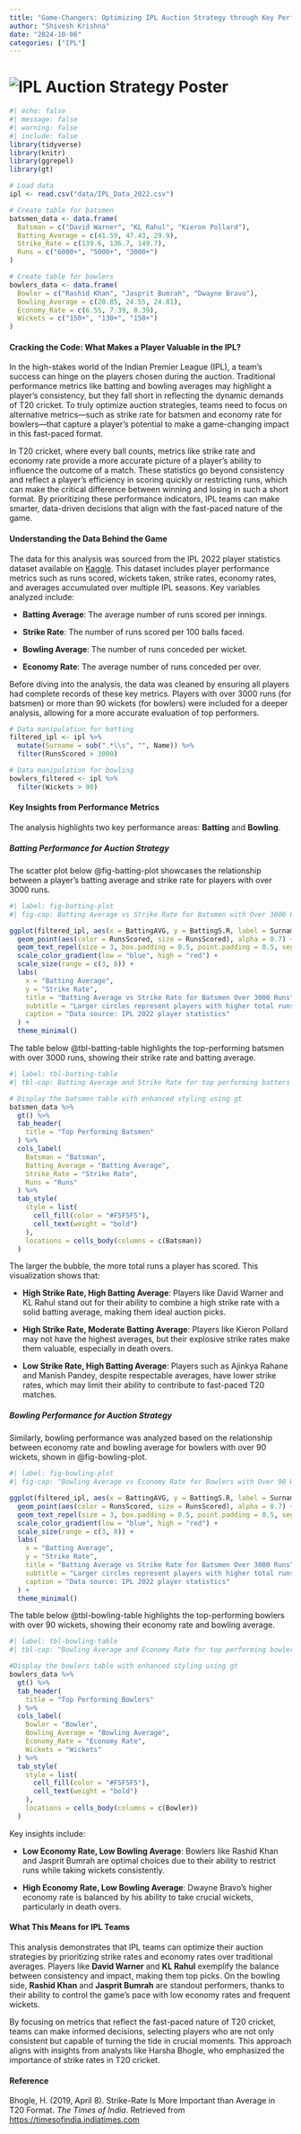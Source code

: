 ```yaml
---
title: "Game-Changers: Optimizing IPL Auction Strategy through Key Performance Metrics"
author: "Shivesh Krishna"
date: "2024-10-06"
categories: ["IPL"]
---
```


# ![IPL Auction Strategy Poster](ipl.jpg)

```r
#| echo: false
#| message: false
#| warning: false
#| include: false
library(tidyverse)
library(knitr)
library(ggrepel)
library(gt)

# Load data
ipl <- read.csv("data/IPL_Data_2022.csv")

# Create table for batsmen
batsmen_data <- data.frame(
  Batsman = c("David Warner", "KL Rahul", "Kieron Pollard"),
  Batting_Average = c(41.59, 47.43, 29.9),
  Strike_Rate = c(139.6, 136.7, 149.7),
  Runs = c("6000+", "5000+", "3000+")
)

# Create table for bowlers
bowlers_data <- data.frame(
  Bowler = c("Rashid Khan", "Jasprit Bumrah", "Dwayne Bravo"),
  Bowling_Average = c(20.85, 24.55, 24.81),
  Economy_Rate = c(6.55, 7.39, 8.39),
  Wickets = c("150+", "130+", "150+")
)

```

#### **Cracking the Code: What Makes a Player Valuable in the IPL?**

In the high-stakes world of the Indian Premier League (IPL), a team’s success can hinge on the players chosen during the auction. Traditional performance metrics like batting and bowling averages may highlight a player's consistency, but they fall short in reflecting the dynamic demands of T20 cricket. To truly optimize auction strategies, teams need to focus on alternative metrics—such as strike rate for batsmen and economy rate for bowlers—that capture a player's potential to make a game-changing impact in this fast-paced format.

In T20 cricket, where every ball counts, metrics like strike rate and economy rate provide a more accurate picture of a player’s ability to influence the outcome of a match. These statistics go beyond consistency and reflect a player’s efficiency in scoring quickly or restricting runs, which can make the critical difference between winning and losing in such a short format. By prioritizing these performance indicators, IPL teams can make smarter, data-driven decisions that align with the fast-paced nature of the game.

 

#### **Understanding the Data Behind the Game**

The data for this analysis was sourced from the IPL 2022 player statistics dataset available on [Kaggle](https://www.kaggle.com/datasets/vora1011/ipl-2022-player-statistics). This dataset includes player performance metrics such as runs scored, wickets taken, strike rates, economy rates, and averages accumulated over multiple IPL seasons. Key variables analyzed include:

-   **Batting Average**: The average number of runs scored per innings.

-   **Strike Rate**: The number of runs scored per 100 balls faced.

-   **Bowling Average**: The number of runs conceded per wicket.

-   **Economy Rate**: The average number of runs conceded per over.

Before diving into the analysis, the data was cleaned by ensuring all players had complete records of these key metrics. Players with over 3000 runs (for batsmen) or more than 90 wickets (for bowlers) were included for a deeper analysis, allowing for a more accurate evaluation of top performers.

```r
# Data manipulation for batting
filtered_ipl <- ipl %>%
  mutate(Surname = sub(".*\\s", "", Name)) %>%
  filter(RunsScored > 3000)

# Data manipulation for bowling
bowlers_filtered <- ipl %>%
  filter(Wickets > 90)
```


#### **Key Insights from Performance Metrics**

The analysis highlights two key performance areas: **Batting** and **Bowling**.

##### **Batting Performance for Auction Strategy**

The scatter plot below @fig-batting-plot showcases the relationship between a player's batting average and strike rate for players with over 3000 runs.

```r
#| label: fig-batting-plot
#| fig-cap: Batting Average vs Strike Rate for Batsmen with Over 3000 Runs

ggplot(filtered_ipl, aes(x = BattingAVG, y = BattingS.R, label = Surname)) +
  geom_point(aes(color = RunsScored, size = RunsScored), alpha = 0.7) +
  geom_text_repel(size = 3, box.padding = 0.5, point.padding = 0.5, segment.color = 'grey50') +
  scale_color_gradient(low = "blue", high = "red") +
  scale_size(range = c(3, 8)) +
  labs(
    x = "Batting Average",
    y = "Strike Rate",
    title = "Batting Average vs Strike Rate for Batsmen Over 3000 Runs",
    subtitle = "Larger circles represent players with higher total runs",
    caption = "Data source: IPL 2022 player statistics"
  ) +
  theme_minimal()

```

The table below @tbl-batting-table highlights the top-performing batsmen with over 3000 runs, showing their strike rate and batting average.

```r
#| label: tbl-batting-table
#| tbl-cap: Batting Average and Strike Rate for top performing batters

# Display the batsmen table with enhanced styling using gt
batsmen_data %>%
  gt() %>%
  tab_header(
    title = "Top Performing Batsmen"
  ) %>%
  cols_label(
    Batsman = "Batsman",
    Batting_Average = "Batting Average",
    Strike_Rate = "Strike Rate",
    Runs = "Runs"
  ) %>%
  tab_style(
    style = list(
      cell_fill(color = "#F5F5F5"),
      cell_text(weight = "bold")
    ),
    locations = cells_body(columns = c(Batsman))
  )

```

The larger the bubble, the more total runs a player has scored. This visualization shows that:

-   **High Strike Rate, High Batting Average**: Players like David Warner and KL Rahul stand out for their ability to combine a high strike rate with a solid batting average, making them ideal auction picks.

-   **High Strike Rate, Moderate Batting Average**: Players like Kieron Pollard may not have the highest averages, but their explosive strike rates make them valuable, especially in death overs.

-   **Low Strike Rate, High Batting Average**: Players such as Ajinkya Rahane and Manish Pandey, despite respectable averages, have lower strike rates, which may limit their ability to contribute to fast-paced T20 matches.

##### **Bowling Performance for Auction Strategy**

Similarly, bowling performance was analyzed based on the relationship between economy rate and bowling average for bowlers with over 90 wickets, shown in @fig-bowling-plot.

```r
#| label: fig-bowling-plot
#| fig-cap: "Bowling Average vs Economy Rate for Bowlers with Over 90 Wickets"

ggplot(filtered_ipl, aes(x = BattingAVG, y = BattingS.R, label = Surname)) +
  geom_point(aes(color = RunsScored, size = RunsScored), alpha = 0.7) +
  geom_text_repel(size = 3, box.padding = 0.5, point.padding = 0.5, segment.color = 'grey50') +
  scale_color_gradient(low = "blue", high = "red") +
  scale_size(range = c(3, 8)) +
  labs(
    x = "Batting Average",
    y = "Strike Rate",
    title = "Batting Average vs Strike Rate for Batsmen Over 3000 Runs",
    subtitle = "Larger circles represent players with higher total runs",
    caption = "Data source: IPL 2022 player statistics"
  ) +
  theme_minimal()

```

The table below @tbl-bowling-table highlights the top-performing bowlers with over 90 wickets, showing their economy rate and bowling average.


```r
#| label: tbl-bowling-table
#| tbl-cap: "Bowling Average and Economy Rate for top performing bowlers"

#Display the bowlers table with enhanced styling using gt
bowlers_data %>%
  gt() %>%
  tab_header(
    title = "Top Performing Bowlers"
  ) %>%
  cols_label(
    Bowler = "Bowler",
    Bowling_Average = "Bowling Average",
    Economy_Rate = "Economy Rate",
    Wickets = "Wickets"
  ) %>%
  tab_style(
    style = list(
      cell_fill(color = "#F5F5F5"),
      cell_text(weight = "bold")
    ),
    locations = cells_body(columns = c(Bowler))
  )
```


Key insights include:

-   **Low Economy Rate, Low Bowling Average**: Bowlers like Rashid Khan and Jasprit Bumrah are optimal choices due to their ability to restrict runs while taking wickets consistently.

-   **High Economy Rate, Low Bowling Average**: Dwayne Bravo's higher economy rate is balanced by his ability to take crucial wickets, particularly in death overs.


#### **What This Means for IPL Teams**

This analysis demonstrates that IPL teams can optimize their auction strategies by prioritizing strike rates and economy rates over traditional averages. Players like **David Warner** and **KL Rahul** exemplify the balance between consistency and impact, making them top picks. On the bowling side, **Rashid Khan** and **Jasprit Bumrah** are standout performers, thanks to their ability to control the game's pace with low economy rates and frequent wickets.

By focusing on metrics that reflect the fast-paced nature of T20 cricket, teams can make informed decisions, selecting players who are not only consistent but capable of turning the tide in crucial moments. This approach aligns with insights from analysts like Harsha Bhogle, who emphasized the importance of strike rates in T20 cricket.

#### **Reference**

Bhogle, H. (2019, April 8). Strike-Rate Is More Important than Average in T20 Format. *The Times of India*. Retrieved from [https://timesofindia.indiatimes.com](https://timesofindia.indiatimes.com/sports/cricket/ipl/top-stories/strike-rate-is-more-important-than-average-in-t20-format-harsha-bhogle/articleshow/68774664.cms)
